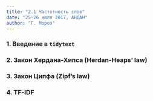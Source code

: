 ```yaml
---
title: "2.1 Частотность слов"
date: "25-26 июля 2017, АНДАН"
author: "Г. Мороз"
---
```


### 1. Введение в `tidytext`
### 2. Закон Хердана-Хипса (Herdan-Heaps' law)
### 3. Закон Ципфа (Zipf's law)
### 4. TF-IDF